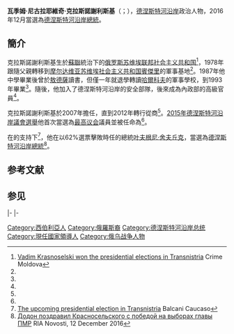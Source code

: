 {{Infobox Officeholder
|name	          = 瓦季姆·克拉斯諾謝利斯基 
|image            =Vadim Krasnoselsky official photo 3.jpg
|native_name      = Вадим Красносельский
|native_name_lang = ru
|office         = 第3任[[德涅斯特河沿岸總統|德涅斯特河沿岸總統]]
|primeminister  = [[帕維爾·普羅庫金|帕維爾·普羅庫金]]<br>[[亞歷山大·馬丁諾夫_(德涅斯特河沿岸政治人物)|亞歷山大·馬丁諾夫]]
|term_start     = 2016年12月16日
|term_end       = 
|predecessor    = [[叶夫根尼·舍夫丘克|叶夫根尼·舍夫丘克]]
|successor      = 
|office1        = {{link-ru|德涅斯特河沿岸最高議會議長|Председатель Верховного Совета Приднестровской Молдавской Республики}}
|term_start1    = 2015年12月23日
|term_end1      = 2016年12月14日
|predecessor1   = {{le|米哈伊爾·布爾拉|Mikhail Burla}}
|successor1     = {{link-ru|亚历山大·谢尔巴|Щерба, Александр Сергеевич}}
|office2        = [[最高议会_(德涅斯特河沿岸)|德涅斯特河沿岸最高议会]]議員
|term_start2    = 2015年12月23日
|term_end2      = 2016年12月14日
|office3        = {{link-ru|內政部 (德涅斯特河沿岸)|Министерство внутренних дел Приднестровской Молдавской Республики|內政部部長}}
|president3    = [[伊戈尔·斯米尔诺夫|伊戈尔·斯米尔诺夫]]<br>叶夫根尼·舍夫丘克
|term_start3   = 2007年1月10日
|term_end3     = 2012年2月27日
|predecessor3  = {{le|亞歷山大·伊万諾維奇·科羅廖夫|Aleksandr Ivanovich Korolyov|亞歷山大·科羅廖夫}}
|successor3    = {{link-ru|謝爾蓋·蒙爾|Монул, Сергей Николаевич}}
|birth_date     = {{birth date and age|1970|4|14|df=y}}
|birth_place    = {{USSR}}[[赤塔州|赤塔州]][[外貝加爾山脈|達斡里亞]]
|death_date     = 
|death_place    = 
|spouse         = 
|nationality    = {{flag|Transnistria}}
|religion       = 无
|children       = 
|profession     = [[政治家|政治家]]
|alma_mater     = {{link-ru|哈爾科夫高等軍事指揮工程學院|Харьковское высшее военное командно-инженерное училище}}<br>{{le|舍甫琴科德涅斯特河沿岸州立大學|Shevchenko Transnistria State University}}
|party          = {{NONP}}
|website        = [https://web.archive.org/web/20160808125618/https://vkrasnoselsky.ru/ 官方網站]
}}

'''瓦季姆·尼古拉耶維奇·克拉斯諾謝利斯基'''（{{lang-ru|Вадим Николаевич Красносельский}}；{{bd|1970年|4月14日|}}），[[德涅斯特河沿岸|德涅斯特河沿岸]]政治人物，2016年12月當選為[[德涅斯特河沿岸總統|德涅斯特河沿岸總統]]。

==簡介==
克拉斯諾謝利斯基生於[[蘇聯|蘇聯]]統治下的[[俄罗斯苏维埃联邦社会主义共和国|俄罗斯苏维埃联邦社会主义共和国]]{{le|扎拜卡尔斯基区|Zabaykalsky District}}<ref name=CM>[http://en.crimemoldova.com/news/politics/vadim-krasnoselski-won-the-presidential-elections-in-transnistria/ Vadim Krasnoselski won the presidential elections in Transnistria] {{Wayback|url=http://en.crimemoldova.com/news/politics/vadim-krasnoselski-won-the-presidential-elections-in-transnistria/ |date=20181110080333 }} Crime Moldova</ref>，1978年跟隨父親轉移到[[摩尔达维亚苏维埃社会主义共和国|摩尔达维亚苏维埃社会主义共和国]][[賓傑里|賓傑里]]的軍事基地<ref name=CM/>。1987年他中學畢業後曾於[[敖德薩|敖德薩]]讀書，但僅一年就退學轉讀[[哈爾科夫|哈爾科夫]]的軍事學校，到1993年畢業<ref name=CM/>。隨後，他加入了德涅斯特河沿岸的安全部隊，後來成為內政部的高級官員<ref name=CM/>。

克拉斯諾謝利斯基於2007年擔任{{link-ru|內政部 (德涅斯特河沿岸)|Министерство внутренних дел Приднестровской Молдавской Республики|內政部部長}}，直到2012年轉行從商<ref name=CM/>。[[2015年德涅斯特河沿岸議會選舉|2015年德涅斯特河沿岸議會選舉]]他首次當選為[[最高议会_(德涅斯特河沿岸)|最高议会]]議員並被任命為{{link-ru|德涅斯特河沿岸最高議會議長|Председатель Верховного Совета Приднестровской Молдавской Республики|議長}}<ref name=CM/>。

在{{le|謝里夫 (公司)|Sheriff (company)|謝里夫公司}}的支持下<ref>[http://www.balcanicaucaso.org/eng/Areas/Transnistria/The-upcoming-presidential-election-in-Transnistria-176097 The upcoming presidential election in Transnistria] {{Wayback|url=http://www.balcanicaucaso.org/eng/Areas/Transnistria/The-upcoming-presidential-election-in-Transnistria-176097 |date=20180619035751 }} Balcani Caucaso</ref>，他在{{le|2016年德涅斯特河沿岸總統選舉|Transnistrian presidential election, 2016|2016年的總統選舉}}以62%選票擊敗時任的總統[[叶夫根尼·舍夫丘克|叶夫根尼·舍夫丘克]]，當選為[[德涅斯特河沿岸總統|德涅斯特河沿岸總統]]<ref>[https://ria.ru/world/20161212/1483376852.html Додон поздравил Красносельского с победой на выборах главы ПМР] {{Wayback|url=https://ria.ru/world/20161212/1483376852.html |date=20180619035748 }} RIA Novosti, 12 December 2016</ref>。

==参考文献==
{{reflist}}
==参见==
{{s-start}}
{{s-off}}
{{s-bef|before={{le|亞歷山大·伊万諾維奇·科羅廖夫|Aleksandr Ivanovich Korolyov|亞歷山大·科羅廖夫}}}}
{{s-ttl|title={{link-ru|內政部 (德涅斯特河沿岸)|Министерство внутренних дел Приднестровской Молдавской Республики|內政部部長}}|years=2007年－2012年}}
{{s-aft|after={{link-ru|謝爾蓋·蒙爾|Монул, Сергей Николаевич}}}}
|-
{{s-bef|before={{le|米哈伊爾·布爾拉|Mikhail Burla}}}}
{{s-ttl|title={{link-ru|德涅斯特河沿岸最高議會議長|Председатель Верховного Совета Приднестровской Молдавской Республики}}|years=2015年－2016年}}
{{s-aft|after={{link-ru|亚历山大·谢尔巴|Щерба, Александр Сергеевич}}}}
|-
{{s-bef|before=[[叶夫根尼·舍夫丘克|叶夫根尼·舍夫丘克]]}}
{{s-ttl|title=[[德涅斯特河沿岸總統|德涅斯特河沿岸總統]]|years=2016年－}}
{{s-inc}}
{{s-end}}
{{Authority control}}
{{DEFAULTSORT:Krasnoselsky, Vadim}}
[[Category:西伯利亞人|Category:西伯利亞人]]
[[Category:俄羅斯裔|Category:俄羅斯裔]]
[[Category:德涅斯特河沿岸总统|Category:德涅斯特河沿岸总统]]
[[Category:現任國家領導人|Category:現任國家領導人]]
[[Category:俄乌战争人物|Category:俄乌战争人物]]